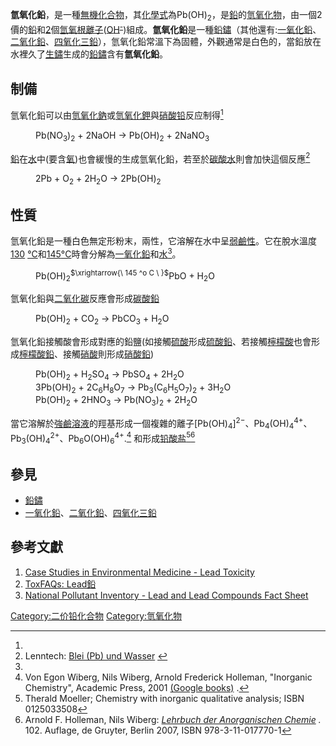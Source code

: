 {{chembox
| verifiedrevid = 400137160
| ImageFile1 = Hydroxid olovnatý.PNG
| IUPACName = Lead(II) hydroxide
| OtherNames = 氫氧化鉛 <br/> plumbous hydroxide
| Section1 = {{Chembox Identifiers
| ChemSpiderID_Ref = {{chemspidercite|correct|chemspider}}
| ChemSpiderID = 8035300
| InChI = 1/2H2O.Pb/h2*1H2;/q;;+2/p-2
| InChIKey = VNZYIVBHUDKWEO-NUQVWONBAE
| SMILES = [OH-].[OH-].[Pb+2]
| StdInChI_Ref = {{stdinchicite|correct|chemspider}}
| StdInChI = 1S/2H2O.Pb/h2*1H2;/q;;+2/p-2
| StdInChIKey_Ref = {{stdinchicite|correct|chemspider}}
| StdInChIKey = VNZYIVBHUDKWEO-UHFFFAOYSA-L
| CASNo = 19783-14-3
| CASNo_Ref = {{cascite|correct|CAS}}
| PubChem = 9859601 
  }}
| Section2 = {{Chembox Properties
| Formula = Pb(OH)<sub>2</sub>
| MolarMass = 241.21 g/mol
| Appearance = [[白色|白色]]無定形粉末或[[固體|固體]]<ref name="scribd">Pradyot Patnaik; [http://www.scribd.com/doc/17105404/9439812 Handbook of Inorganic Chemicals]; ISBN 0-07-049439-8</ref>
| Density = 7.41 [[公克|g]][[除|/]][[公分|cm]][[立方公分|<sup>3</sup>]] <ref>Pradyot Patnaik. ''Handbook of Inorganic Chemicals''. McGraw-Hill, 2002, ISBN 0070494398</ref>
| MeltingPt = [[135|135]] [[攝氏溫標|°C]] (分解)
| Solubility = 0.0155 [[公克|g]][[除|/]][[100|100]] [[毫升|mL]] （[[20|20]] [[攝氏度|°C]]）
| SolubilityProduct = 1.42 x 10<sup>-20</sup>
| SolubleOther = 溶解於稀[[酸|酸]]和[[鹼|鹼]]; <br> 不溶於[[丙酮|丙酮]]和[[乙酸|乙酸]]
  }}
| Section3 = {{Chembox Structure
| Coordination = 
| CrystalStruct = 
  }}
| Section7 = {{Chembox Hazards
| EUClass = 有毒 ('''T''')
| RPhrases = {{R25}}
| SPhrases = {{S1/2}} {{S20/21}}  {{S29/56}} {{S45}}
| NFPA-H = 2
| NFPA-F = 0
| NFPA-R = 0
| NFPA-O = 
| FlashPt = 
  }}
| Section8 = {{Chembox Related
| OtherAnions =[[氫氧化鈣|氫氧化鈣]]、[[氫氧化鐳|氫氧化鐳]]、[[氫氧化鈉|氫氧化鈉]]、[[氫氧化銫|氫氧化銫]]
| OtherCations =
  }}
}}
'''氫氧化鉛'''，是一種[[無機化合物|無機化合物]]，其[[化學式|化學式]]為Pb(OH)<sub>2</sub>，是[[鉛|鉛]]的[[氫氧化物|氫氧化物]]，由一個2價的[[鉛|鉛]]和[[2|2]]個[[氫氧根離子|氫氧根離子]]([[氧|O]][[氫|H]]<sup>[[陰離子|-]]</sup>)組成。'''氫氧化鉛'''是一種[[鉛鏽|鉛鏽]]（其他還有:[[一氧化鉛|一氧化鉛]]、[[二氧化鉛|二氧化鉛]]、[[四氧化三鉛|四氧化三鉛]]），氫氧化鉛常溫下為固體，外觀通常是白色的，當鉛放在水裡久了[[生鏽|生鏽]]生成的[[鉛鏽|鉛鏽]]含有'''氫氧化鉛'''。

== 制備 ==
氫氧化鉛可以由[[氫氧化鈉|氫氧化鈉]]或[[氫氧化鉀|氫氧化鉀]]與[[硝酸铅|硝酸铅]]反应制得<ref name="scribd" />
:Pb(NO<sub>3</sub>)<sub>2</sub> + 2NaOH → Pb(OH)<sub>2</sub> + 2NaNO<sub>3</sub>

[[鉛|鉛]]在[[水|水]]中(要含[[氧|氧]])也會緩慢的生成氫氧化鉛，若至於[[碳酸水|碳酸水]]則會加快這個反應<ref>Lenntech: [http://www.lenntech.de/pse/wasser/blei/blei-und-wasser.htm Blei (Pb) und Wasser] {{Wayback|url=http://www.lenntech.de/pse/wasser/blei/blei-und-wasser.htm |date=20110903235457 }}</ref>
:2Pb + O<sub>2</sub> + 2H<sub>2</sub>O → 2Pb(OH)<sub>2</sub>

{{citation needed|用其他方式制出的氫氧化鉛其純度都不高，會是一種[[混合物|混合物]]，含氫氧化鉛、[[氫氧化氧鉛|氫氧化氧鉛]]、[[硝酸氫氧化鉛|硝酸氫氧化鉛]]}}

== 性質 ==
氫氧化鉛是一種白色無定形粉末，兩性，它溶解在水中呈[[弱鹼性|弱鹼性]]。它在脫水溫度[[130|130]] [[攝氏溫標|°C]]和[[145|145]][[攝氏度|°C]]時會分解為[[一氧化鉛|一氧化鉛]]和[[水|水]]<ref name="scribd" />。

:Pb(OH)<sub>2</sub><sup><math>\xrightarrow{\ 145 ^o C \ }</math></sup>PbO + H<sub>2</sub>O

氫氧化鉛與[[二氧化碳|二氧化碳]]反應會形成[[碳酸鉛|碳酸鉛]]
:Pb(OH)<sub>2</sub> + CO<sub>2</sub> → PbCO<sub>3</sub> + H<sub>2</sub>O

氫氧化鉛接觸酸會形成對應的鉛鹽(如接觸[[硫酸|硫酸]]形成[[硫酸鉛|硫酸鉛]]、若接觸[[檸檬酸|檸檬酸]]也會形成[[檸檬酸鉛|檸檬酸鉛]]、接觸[[硝酸|硝酸]]則形成[[硝酸鉛|硝酸鉛]])
:Pb(OH)<sub>2</sub> + H<sub>2</sub>SO<sub>4</sub> → PbSO<sub>4</sub> + 2H<sub>2</sub>O
:3Pb(OH)<sub>2</sub> + 2C<sub>6</sub>H<sub>8</sub>O<sub>7</sub> → Pb<sub>3</sub>(C<sub>6</sub>H<sub>5</sub>O<sub>7</sub>)<sub>2</sub> + 3H<sub>2</sub>O
:Pb(OH)<sub>2</sub> + 2HNO<sub>3</sub> → Pb(NO<sub>3</sub>)<sub>2</sub> + 2H<sub>2</sub>O
當它溶解於[[強鹼|強鹼]][[溶液|溶液]]的羥基形成一個複雜的離子[Pb(OH)<sub>4</sub>]<sup>2−</sup>、Pb<sub>4</sub>(OH)<sub>4</sub><sup>4+</sup>、Pb<sub>3</sub>(OH)<sub>4</sub><sup>2+</sup>、Pb<sub>6</sub>O(OH)<sub>6</sub><sup>4+</sup>.<ref name="H">Von Egon Wiberg, Nils Wiberg, Arnold Frederick Holleman, "Inorganic Chemistry", Academic Press, 2001 [http://books.google.de/books?id=Mtth5g59dEIC&pg=PA916&dq=%22lead%28II%29+hydroxide%22&hl=de&ei=ttE_Ta_tN8fj4wbjrq31Ag&sa=X&oi=book_result&ct=result&resnum=2&ved=0CCwQ6AEwATgK#v=onepage&q=%22lead%28II%29%20hydroxide%22&f=false (Google books)] {{Wayback|url=http://books.google.de/books?id=Mtth5g59dEIC&pg=PA916&dq=%22lead%28II%29+hydroxide%22&hl=de&ei=ttE_Ta_tN8fj4wbjrq31Ag&sa=X&oi=book_result&ct=result&resnum=2&ved=0CCwQ6AEwATgK#v=onepage&q=%22lead%28II%29%20hydroxide%22&f=false |date=20121104121745 }}.</ref> 和形成[[铅酸盐|铅酸盐]]<ref>Therald Moeller; Chemistry with inorganic qualitative analysis; ISBN 0125033508</ref><ref name="HoWi">Arnold F. Holleman, Nils Wiberg: ''[http://books.google.de/books?id=Mtth5g59dEIC&pg=PA916&dq=%22lead%28II%29+hydroxide%22&hl=de&ei=ttE_Ta_tN8fj4wbjrq31Ag&sa=X&oi=book_result&ct=result&resnum=2&ved=0CCwQ6AEwATgK#v=onepage&q=%22lead%28II%29%20hydroxide%22&f=false Lehrbuch der Anorganischen Chemie] {{Wayback|url=http://books.google.de/books?id=Mtth5g59dEIC&pg=PA916&dq=%22lead%28II%29+hydroxide%22&hl=de&ei=ttE_Ta_tN8fj4wbjrq31Ag&sa=X&oi=book_result&ct=result&resnum=2&ved=0CCwQ6AEwATgK#v=onepage&q=%22lead%28II%29%20hydroxide%22&f=false |date=20121104121745 }}.'' 102. Auflage, de Gruyter, Berlin 2007, ISBN 978-3-11-017770-1</ref>

== 參見 ==
*[[鉛鏽|鉛鏽]]
*[[一氧化鉛|一氧化鉛]]、[[二氧化鉛|二氧化鉛]]、[[四氧化三鉛|四氧化三鉛]]

== 參考文獻 ==
<div class="references-small">
# [http://www.atsdr.cdc.gov/HEC/CSEM/lead/ Case Studies in Environmental Medicine - Lead Toxicity] {{Wayback|url=http://www.atsdr.cdc.gov/HEC/CSEM/lead/ |date=20090605154039 }}
# [http://www.atsdr.cdc.gov/tfacts13.html ToxFAQs: Lead鉛] {{Wayback|url=http://www.atsdr.cdc.gov/tfacts13.html |date=20060128092836 }}
# [https://web.archive.org/web/20080111154608/http://www.npi.gov.au/database/substance-info/profiles/50.html National Pollutant Inventory - Lead and Lead Compounds Fact Sheet]
</div>
{{reflist}}

{{铅化合物}}
{{氢氧化物}}
[[Category:二价铅化合物|Category:二价铅化合物]]
[[Category:氫氧化物|Category:氫氧化物]]